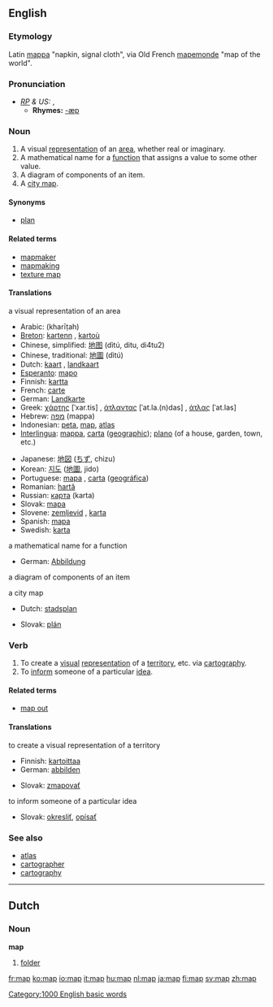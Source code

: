 ==English==
===Etymology===
Latin [[mappa]] "napkin, signal cloth", via Old French [[mapemonde]] "map of the world".

===Pronunciation===
* ''[[RP]] & US:'' {{IPA|/mæp/}}, {{SAMPA|/m{p/}}
** '''Rhymes:''' [[Rhymes:English:-æp|-æp]]

===Noun===
{{wikipedia}}
{{en-noun-reg}}
# A visual [[representation]] of an [[area]], whether real or imaginary.
# A mathematical name for a [[function]] that assigns a value to some other value.
# A diagram of components of an item.
# A [[city map]].

====Synonyms====
*[[plan]]

====Related terms====
*[[mapmaker]]
*[[mapmaking]]
*[[texture map]]

====Translations====
;a visual representation of an area
{{top}}
*Arabic: {{ARchar|[[خريطة]]}} (kharīṭah)
*[[Breton]]: [[kartenn]] {{f}}, [[kartoù]] {{p}}
*Chinese, simplified: [[地图]] (dìtú, ditu, di4tu2)
*Chinese, traditional: [[地圖]] (dìtú) 
*Dutch: [[kaart]] {{f}}, [[landkaart]] {{f}}
*[[Esperanto]]: [[mapo]]
*Finnish: [[kartta]]
*French: [[carte]] {{f}}
*German: [[Landkarte]] {{f}}
*Greek: [[χάρτης]] [ˈxar.tis] {{m}}, [[άτλαντας]] [ˈat.la.(n)das] {{m}}, [[άτλας]] [ˈat.las] {{m}}
*Hebrew: [[מפה]] (mappa)
*Indonesian: [[peta]], [[#Indonesian|map]], [[atlas]]
*[[Interlingua]]: [[mappa]], [[carta]] ([[carta geographic|geographic]]); [[plano]] (of a house, garden, town, etc.)
{{mid}}
*Japanese: [[地図]] ([[ちず]], chizu)
*Korean: [[지도]] ([[地圖]], jido)
*Portuguese: [[mapa]] {{m}}, [[carta]] ([[carta geográfica|geográfica]]) {{f}}
*Romanian: [[hartă]] {{f}}
*Russian: [[карта]] {{f}} (karta)
*Slovak: [[mapa]] {{f}} 
*Slovene: [[zemljevid]] {{m}}, [[karta]] {{f}}
*Spanish: [[mapa]] {{m}}
*Swedish: [[karta]] {{c}}
{{bottom}}

;a mathematical name for a function
{{top}}
*German: [[Abbildung]] {{f}}
{{mid}}
{{bottom}}

;a diagram of components of an item
{{top}}
{{mid}}
{{bottom}}

;a city map
{{top}}
*Dutch: [[stadsplan]] {{n}}
{{mid}}
*Slovak: [[plán]] {{m}}
{{bottom}}

===Verb===
{{en-infl-reg-consonant|map||p}}
# To create a [[visual]] [[representation]] of a [[territory]], etc. via [[cartography]].
# To [[inform]] someone of a particular [[idea]].

====Related terms====
*[[map out]]

====Translations====
;to create a visual representation of a territory
{{top}}
*Finnish: [[kartoittaa]]
*German: [[abbilden]]
{{mid}}
*Slovak: [[zmapovať]]
{{bottom}}

;to inform someone of a particular idea
{{top}}
{{mid}}
*Slovak: [[okresliť]], [[opísať]] 
{{bottom}}

===See also===
*[[atlas]]
*[[cartographer]]
*[[cartography]]

----
==Dutch==
===Noun===
'''map''' {{f}}
# [[folder]]


[[Category:1000 English basic words]]

[[fr:map]]
[[ko:map]]
[[io:map]]
[[it:map]]
[[hu:map]]
[[nl:map]]
[[ja:map]]
[[fi:map]]
[[sv:map]]
[[zh:map]]